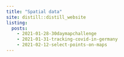 ```yaml
---
title: "Spatial data"
site: distill::distill_website
listing:
  posts:
    - 2021-01-28-30daymapchallenge
    - 2021-01-31-tracking-covid-in-germany
    - 2021-02-12-select-points-on-maps
---
```

